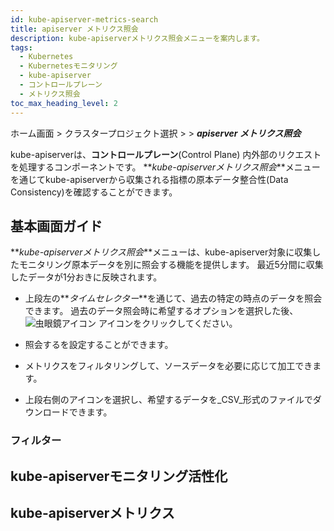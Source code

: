 ```yaml
---
id: kube-apiserver-metrics-search
title: apiserver メトリクス照会
description: kube-apiserverメトリクス照会メニューを案内します。
tags:
  - Kubernetes
  - Kubernetesモニタリング
  - kube-apiserver
  - コントロールプレーン
  - メトリクス照会
toc_max_heading_level: 2
---
```


ホーム画面 > クラスタープロジェクト選択 > <Cmdname sid="cluster" className="uitext" /> > **_apiserver メトリクス照会_**


<K8skubeapiservercommon />

kube-apiserverは、**コントロールプレーン**(Control Plane) 内外部のリクエストを処理するコンポーネントです。 **_kube-apiserverメトリクス照会_**メニューを通じてkube-apiserverから収集される指標の原本データ整合性(Data Consistency)を確認することができます。 

## 基本画面ガイド

<ImgLang img='k8s-apiserver-metrics-search.png' desc='kube-apiserver メトリクス照会' />

**_kube-apiserverメトリクス照会_**メニューは、kube-apiserver対象に収集したモニタリング原本データを<Cmdname sid="category" className="uitext" />別に照会する機能を提供します。 最近5分間に収集したデータが1分おきに反映されます。

- 上段左の**_タイムセレクター_**を通じて、過去の特定の時点のデータを照会できます。 過去のデータ照会時に希望するオプションを選択した後、![虫眼鏡アイコン](/img/ic-search-on-press.svg) <Cmdname sid="search" className="uitext" />アイコンをクリックしてください。

- 照会する<Cmdname sid="max_count" className="uitext" />を設定することができます。 

- メトリクスをフィルタリングして、ソースデータを必要に応じて加工できます。 

- 上段右側の<Cmdname sid="download" className="uitext" />アイコンを選択し、希望するデータを_CSV_形式のファイルでダウンロードできます。

### フィルター


<K8slistfilter />

## kube-apiserverモニタリング活性化


<K8skubeapiservermonitoring />

## kube-apiserverメトリクス


<K8skubeapiservermetric />
